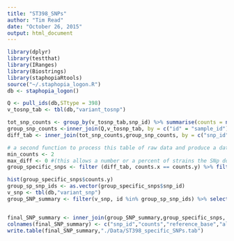 ```yaml
---
title: "ST398_SNPs"
author: "Tim Read"
date: "October 26, 2015"
output: html_document
---
```




```r
library(dplyr)
library(testthat)
library(IRanges)
library(Biostrings)
library(staphopiaRtools)
source("~/.staphopia_logon.R")
db <- staphopia_logon()
```


```r
Q <- pull_ids(db,STtype = 398)
v_tosnp_tab <- tbl(db,"variant_tosnp")

tot_snp_counts <- group_by(v_tosnp_tab,snp_id) %>% summarise(counts = n())
group_snp_counts <-inner_join(Q,v_tosnp_tab, by = c("id" = "sample_id")) %>% group_by(snp_id) %>% summarise(counts = n())
diff_tab <- inner_join(tot_snp_counts,group_snp_counts, by = c("snp_id"))

# a second function to process this table of raw data and produce a dataframe
min_counts <- 2
max_diff <- 0 #(this allows a number or a percent of strains the SNp does not occur in)
group_specific_snps <- filter (diff_tab, counts.x == counts.y) %>% filter(counts.y >= min_counts) %>% collect()

hist(group_specific_snps$counts.y)
group_sp_snp_ids <- as.vector(group_specific_snps$snp_id)
v_snp <- tbl(db,"variant_snp")
group_SNP_summary <- filter(v_snp, id %in% group_sp_snp_ids) %>% select(reference_base,alternate_base,reference_position,id) %>% collect()


final_SNP_summary <- inner_join(group_SNP_summary,group_specific_snps, by = c("id" = "snp_id")) %>% select(id,counts.y,reference_base,alternate_base,reference_position)
colnames(final_SNP_summary) <- c("snp_id","counts","reference_base","alternate_base","reference_position")
write.table(final_SNP_summary,"./Data/ST398_specific_SNPs.tab")
```


